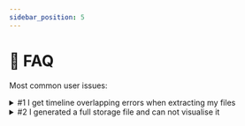 ```yaml
---
sidebar_position: 5
---
```




# 🤔 FAQ

Most common user issues:

<details>
  <summary>
    #1 I get timeline overlapping errors when extracting my files
  </summary>

Verify your <ExcelIcon /> configuration for the files mentioned
in console's error.

The application does not allow two audio events happening
at the same time in a given interval for a given <b>site</b>.

</details>

<details>
  <summary>
    #2 I generated a full <StorageIcon /> storage file and can not visualise it
  </summary>

Make sure to `Quit` the Processing menu before loading to Visualisation.

</details>

